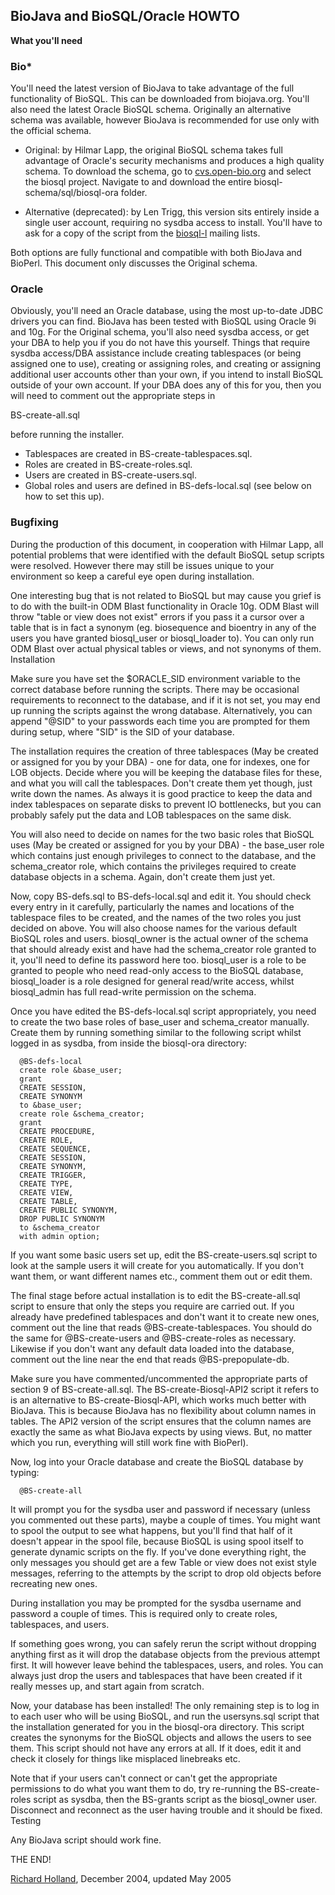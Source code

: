 == BioJava and BioSQL/Oracle HOWTO ==

'''What you'll need'''

=== Bio* ===

You'll need the latest version of BioJava to take advantage of the full functionality of BioSQL. This can be downloaded from biojava.org. You'll also need the latest Oracle BioSQL schema. Originally an alternative schema was available, however BioJava is recommended for use only with the official schema.

* Original: by Hilmar Lapp, the original BioSQL schema takes full advantage of Oracle's security mechanisms and produces a high quality schema. To download the schema, go to [http://cvs.open-bio.org/ cvs.open-bio.org] and select the biosql project. Navigate to and download the entire biosql-schema/sql/biosql-ora folder.

* Alternative (deprecated): by Len Trigg, this version sits entirely inside a single user account, requiring no sysdba access to install. You'll have to ask for a copy of the script from the [http://obda.open-bio.org/mailman/listinfo/biosql-l biosql-l] mailing lists.

Both options are fully functional and compatible with both BioJava and BioPerl. This document only discusses the Original schema.

=== Oracle ===

Obviously, you'll need an Oracle database, using the most up-to-date JDBC drivers you can find. BioJava has been tested with BioSQL using Oracle 9i and 10g. For the Original schema, you'll also need sysdba access, or get your DBA to help you if you do not have this yourself. Things that require sysdba access/DBA assistance include creating tablespaces (or being assigned one to use), creating or assigning roles, and creating or assigning additional user accounts other than your own, if you intend to install BioSQL outside of your own account. If your DBA does any of this for you, then you will need to comment out the appropriate steps in

BS-create-all.sql

before running the installer.

* Tablespaces are created in BS-create-tablespaces.sql.
* Roles are created in BS-create-roles.sql.
* Users are created in BS-create-users.sql.
* Global roles and users are defined in BS-defs-local.sql (see below on how to set this up).

=== Bugfixing ===

During the production of this document, in cooperation with Hilmar Lapp, all potential problems that were identified with the default BioSQL setup scripts were resolved. However there may still be issues unique to your environment so keep a careful eye open during installation.

One interesting bug that is not related to BioSQL but may cause you grief is to do with the built-in ODM Blast functionality in Oracle 10g. ODM Blast will throw "table or view does not exist" errors if you pass it a cursor over a table that is in fact a synonym (eg. biosequence and bioentry in any of the users you have granted biosql_user or biosql_loader to). You can only run ODM Blast over actual physical tables or views, and not synonyms of them.
Installation

Make sure you have set the $ORACLE_SID environment variable to the correct database before running the scripts. There may be occasional requirements to reconnect to the database, and if it is not set, you may end up running the scripts against the wrong database. Alternatively, you can append "@SID" to your passwords each time you are prompted for them during setup, where "SID" is the SID of your database.

The installation requires the creation of three tablespaces (May be created or assigned for you by your DBA) - one for data, one for indexes, one for LOB objects. Decide where you will be keeping the database files for these, and what you will call the tablespaces. Don't create them yet though, just write down the names. As always it is good practice to keep the data and index tablespaces on separate disks to prevent IO bottlenecks, but you can probably safely put the data and LOB tablespaces on the same disk.

You will also need to decide on names for the two basic roles that BioSQL uses (May be created or assigned for you by your DBA) - the base_user role which contains just enough privileges to connect to the database, and the schema_creator role, which contains the privileges required to create database objects in a schema. Again, don't create them just yet.

Now, copy BS-defs.sql to BS-defs-local.sql and edit it. You should check every entry in it carefully, particularly the names and locations of the tablespace files to be created, and the names of the two roles you just decided on above. You will also choose names for the various default BioSQL roles and users. biosql_owner is the actual owner of the schema that should already exist and have had the schema_creator role granted to it, you'll need to define its password here too. biosql_user is a role to be granted to people who need read-only access to the BioSQL database, biosql_loader is a role designed for general read/write access, whilst biosql_admin has full read-write permission on the schema.

Once you have edited the BS-defs-local.sql script appropriately, you need to create the two base roles of base_user and schema_creator manually. Create them by running something similar to the following script whilst logged in as sysdba, from inside the biosql-ora directory:

   @BS-defs-local
   create role &base_user;
   grant 
   CREATE SESSION,
   CREATE SYNONYM
   to &base_user;
   create role &schema_creator;
   grant 
   CREATE PROCEDURE,
   CREATE ROLE,
   CREATE SEQUENCE,
   CREATE SESSION,
   CREATE SYNONYM,
   CREATE TRIGGER,
   CREATE TYPE,
   CREATE VIEW,
   CREATE TABLE,
   CREATE PUBLIC SYNONYM,
   DROP PUBLIC SYNONYM
   to &schema_creator
   with admin option;

If you want some basic users set up, edit the BS-create-users.sql script to look at the sample users it will create for you automatically. If you don't want them, or want different names etc., comment them out or edit them.

The final stage before actual installation is to edit the BS-create-all.sql script to ensure that only the steps you require are carried out. If you already have predefined tablespaces and don't want it to create new ones, comment out the line that reads @BS-create-tablespaces. You should do the same for @BS-create-users and @BS-create-roles as necessary. Likewise if you don't want any default data loaded into the database, comment out the line near the end that reads @BS-prepopulate-db.

Make sure you have commented/uncommented the appropriate parts of section 9 of BS-create-all.sql. The BS-create-Biosql-API2 script it refers to is an alternative to BS-create-Biosql-API, which works much better with BioJava. This is because BioJava has no flexibility about column names in tables. The API2 version of the script ensures that the column names are exactly the same as what BioJava expects by using views. But, no matter which you run, everything will still work fine with BioPerl).

Now, log into your Oracle database and create the BioSQL database by typing:

   @BS-create-all

It will prompt you for the sysdba user and password if necessary (unless you commented out these parts), maybe a couple of times. You might want to spool the output to see what happens, but you'll find that half of it doesn't appear in the spool file, because BioSQL is using spool itself to generate dynamic scripts on the fly. If you've done everything right, the only messages you should get are a few Table or view does not exist style messages, referring to the attempts by the script to drop old objects before recreating new ones.

During installation you may be prompted for the sysdba username and password a couple of times. This is required only to create roles, tablespaces, and users.

If something goes wrong, you can safely rerun the script without dropping anything first as it will drop the database objects from the previous attempt first. It will however leave behind the tablespaces, users, and roles. You can always just drop the users and tablespaces that have been created if it really messes up, and start again from scratch.

Now, your database has been installed! The only remaining step is to log in to each user who will be using BioSQL, and run the usersyns.sql script that the installation generated for you in the biosql-ora directory. This script creates the synonyms for the BioSQL objects and allows the users to see them. This script should not have any errors at all. If it does, edit it and check it closely for things like misplaced linebreaks etc.

Note that if your users can't connect or can't get the appropriate permissions to do what you want them to do, try re-running the BS-create-roles script as sysdba, then the BS-grants script as the biosql_owner user. Disconnect and reconnect as the user having trouble and it should be fixed.
Testing

Any BioJava script should work fine.

THE END!

[[USer:Richard|Richard Holland]], December 2004, updated May 2005